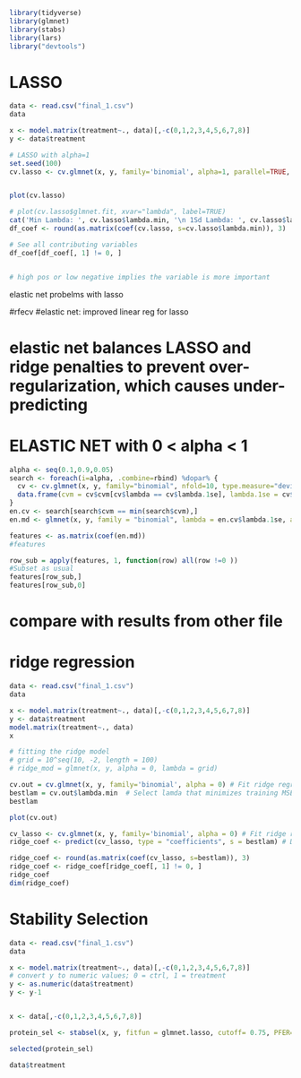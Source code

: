 



```r
library(tidyverse)
library(glmnet)
library(stabs)
library(lars)
library("devtools")
```


# LASSO

```r
data <- read.csv("final_1.csv")
data

x <- model.matrix(treatment~., data)[,-c(0,1,2,3,4,5,6,7,8)]
y <- data$treatment

# LASSO with alpha=1
set.seed(100)
cv.lasso <- cv.glmnet(x, y, family='binomial', alpha=1, parallel=TRUE, standardize=TRUE)


plot(cv.lasso)

# plot(cv.lasso$glmnet.fit, xvar="lambda", label=TRUE)
cat('Min Lambda: ', cv.lasso$lambda.min, '\n 1Sd Lambda: ', cv.lasso$lambda.1se)
df_coef <- round(as.matrix(coef(cv.lasso, s=cv.lasso$lambda.min)), 3)

# See all contributing variables
df_coef[df_coef[, 1] != 0, ]


# high pos or low negative implies the variable is more important
```

elastic net
probelms with lasso

#rfecv
#elastic net: improved linear reg for lasso

# elastic net balances LASSO and ridge penalties to prevent over-regularization, which causes under-predicting

# ELASTIC NET with 0 < alpha < 1
```r
alpha <- seq(0.1,0.9,0.05)
search <- foreach(i=alpha, .combine=rbind) %dopar% {
  cv <- cv.glmnet(x, y, family="binomial", nfold=10, type.measure="deviance", paralle=TRUE, alpha=i)
  data.frame(cvm = cv$cvm[cv$lambda == cv$lambda.1se], lambda.1se = cv$lambda.1se, alpha = i)
}
en.cv <- search[search$cvm == min(search$cvm),]
en.md <- glmnet(x, y, family = "binomial", lambda = en.cv$lambda.1se, alpha = en.cv$alpha)

features <- as.matrix(coef(en.md))
#features

row_sub = apply(features, 1, function(row) all(row !=0 ))
#Subset as usual
features[row_sub,]
features[row_sub,0]
```


# compare with results from other file



# ridge regression
```r
data <- read.csv("final_1.csv")
data

x <- model.matrix(treatment~., data)[,-c(0,1,2,3,4,5,6,7,8)]
y <- data$treatment
model.matrix(treatment~., data)
x

# fitting the ridge model
# grid = 10^seq(10, -2, length = 100)
# ridge_mod = glmnet(x, y, alpha = 0, lambda = grid)

cv.out = cv.glmnet(x, y, family='binomial', alpha = 0) # Fit ridge regression model on training data
bestlam = cv.out$lambda.min  # Select lamda that minimizes training MSE
bestlam

plot(cv.out)

cv_lasso <- cv.glmnet(x, y, family='binomial', alpha = 0) # Fit ridge regression model on full dataset
ridge_coef <- predict(cv_lasso, type = "coefficients", s = bestlam) # Display coefficients using lambda chosen by CV

ridge_coef <- round(as.matrix(coef(cv_lasso, s=bestlam)), 3)
ridge_coef <- ridge_coef[ridge_coef[, 1] != 0, ]
ridge_coef
dim(ridge_coef)
```



# Stability Selection
```r
data <- read.csv("final_1.csv")
data

x <- model.matrix(treatment~., data)[,-c(0,1,2,3,4,5,6,7,8)]
# convert y to numeric values; 0 = ctrl, 1 = treatment
y <- as.numeric(data$treatment)
y <- y-1


x <- data[,-c(0,1,2,3,4,5,6,7,8)]

protein_sel <- stabsel(x, y, fitfun = glmnet.lasso, cutoff= 0.75, PFER=1)

selected(protein_sel)

data$treatment
```




